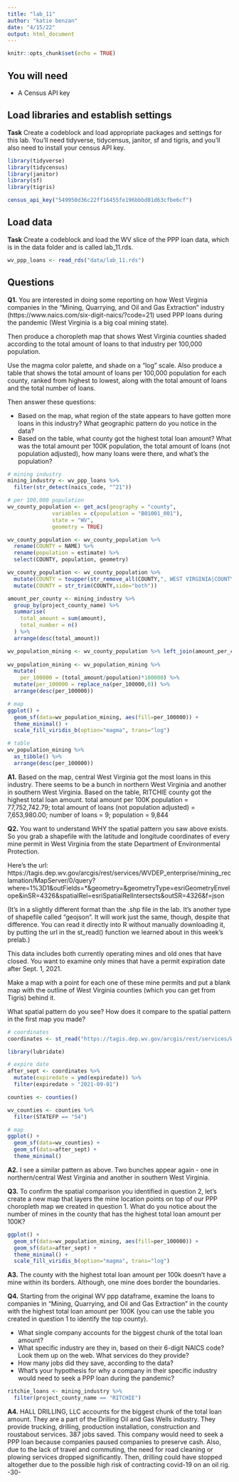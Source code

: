 ```yaml
---
title: "lab_11"
author: "katie benzan"
date: "4/15/22"
output: html_document
---
```


```r
knitr::opts_chunk$set(echo = TRUE)
```

## You will need

* A Census API key

## Load libraries and establish settings

**Task** Create a codeblock and load appropriate packages and settings for this lab. You'll need tidyverse, tidycensus, janitor, sf and tigris, and you'll also need to install your census API key.

```r
library(tidyverse)
library(tidycensus)
library(janitor)
library(sf)
library(tigris)
```

```r
census_api_key("549950d36c22ff16455fe196bbbd01d63cfbe6cf")
```

## Load data

**Task** Create a codeblock and load the WV slice of the PPP loan data, which is in the data folder and is called lab_11.rds.

```r
wv_ppp_loans <- read_rds("data/lab_11.rds")
```

## Questions

**Q1.** You are interested in doing some reporting on how West Virginia companies in the "Mining, Quarrying, and Oil and Gas Extraction" industry (https://www.naics.com/six-digit-naics/?code=21) used PPP loans during the pandemic (West Virginia is a big coal mining state).  

Then produce a choropleth map that shows West Virginia counties shaded according to the total amount of loans to that industry per 100,000 population.

Use the magma color palette, and shade on a "log" scale. Also produce a table that shows the total amount of loans per 100,000 population for each county, ranked from highest to lowest, along with the total amount of loans and the total number of loans.

Then answer these questions:

* Based on the map, what region of the state appears to have gotten more loans in this industry? What geographic pattern do you notice in the data?
* Based on the table, what county got the highest total loan amount? What was the total amount per 100K population, the total amount of loans (not population adjusted), how many loans were there, and what's the population?

```r
# mining industry 
mining_industry <- wv_ppp_loans %>% 
  filter(str_detect(naics_code, "^21"))

# per 100,000 population
wv_county_population <- get_acs(geography = "county", 
              variables = c(population = "B01001_001"), 
              state = "WV",
              geometry = TRUE)

wv_county_population <- wv_county_population %>%
  rename(COUNTY = NAME) %>%
  rename(population = estimate) %>%
  select(COUNTY, population, geometry)

wv_county_population <- wv_county_population %>%
  mutate(COUNTY = toupper(str_remove_all(COUNTY,", WEST VIRGINIA|COUNTY"))) %>%
  mutate(COUNTY = str_trim(COUNTY,side="both")) 

amount_per_county <- mining_industry %>% 
  group_by(project_county_name) %>% 
  summarise(
    total_amount = sum(amount), 
    total_number = n()
  ) %>% 
  arrange(desc(total_amount))

wv_population_mining <- wv_county_population %>% left_join(amount_per_county, by=c("COUNTY" = "project_county_name")) %>% select(COUNTY, population, geometry, total_amount, total_number)
  
wv_population_mining <- wv_population_mining %>%  
  mutate(
    per_100000 = (total_amount/population)*100000) %>%
  mutate(per_100000 = replace_na(per_100000,0)) %>%
  arrange(desc(per_100000))

# map
ggplot() +
  geom_sf(data=wv_population_mining, aes(fill=per_100000)) +
  theme_minimal() +
  scale_fill_viridis_b(option="magma", trans="log")

# table
wv_population_mining %>%
  as_tibble() %>%
  arrange(desc(per_100000))
```

**A1.** 
Based on the map, central West Virginia got the most loans in this industry. There seems to be a bunch in northern West Virginia and another in southern West Virginia. 
Based on the table, RITCHIE county got the highest total loan amount. total amount per 100K population = 77,752,742.79; total amount of loans (not population adjusted) = 7,653,980.00; number of loans = 9; population = 9,844

**Q2.** You want to understand WHY the spatial pattern you saw above exists.  So you grab a shapefile with the latitude and longitude coordinates of every mine permit in West Virginia from the state Department of Environmental Protection.

Here's the url: https://tagis.dep.wv.gov/arcgis/rest/services/WVDEP_enterprise/mining_reclamation/MapServer/0/query?where=1%3D1&outFields=*&geometry=&geometryType=esriGeometryEnvelope&inSR=4326&spatialRel=esriSpatialRelIntersects&outSR=4326&f=json

(It's in a slightly different format than the .shp file in the lab. It's another type of shapefile called "geojson".  It will work just the same, though, despite that difference. You can read it directly into R without manually downloading it, by putting the url in the st_read() function we learned about in this week's prelab.)

This data includes both currently operating mines and old ones that have closed.  You want to examine only mines that have a permit expiration date after Sept. 1, 2021.

Make a map with a point for each one of these mine permits and put a blank map with the outline of West Virginia counties (which you can get from Tigris) behind it.

What spatial pattern do you see? How does it compare to the spatial pattern in the first map you made?

```r
# coordinates
coordinates <- st_read("https://tagis.dep.wv.gov/arcgis/rest/services/WVDEP_enterprise/mining_reclamation/MapServer/0/query?where=1%3D1&outFields=*&geometry=&geometryType=esriGeometryEnvelope&inSR=4326&spatialRel=esriSpatialRelIntersects&outSR=4326&f=json")

library(lubridate)

# expire date
after_sept <- coordinates %>%
  mutate(expiredate = ymd(expiredate)) %>% 
  filter(expiredate > "2021-09-01")

counties <- counties()

wv_counties <- counties %>% 
  filter(STATEFP == "54")

# map
ggplot() + 
  geom_sf(data=wv_counties) + 
  geom_sf(data=after_sept) +
  theme_minimal()
```


**A2.** 
I see a similar pattern as above. Two bunches appear again - one in northern/central West Virginia and another in southern West Virginia.

**Q3.** To confirm the spatial comparison you identified in question 2, let's create a new map that layers the mine location points on top of our PPP choropleth map we created in question 1. What do you notice about the number of mines in the county that has the highest total loan amount per 100K?

```r
ggplot() +
  geom_sf(data=wv_population_mining, aes(fill=per_100000)) +
  geom_sf(data=after_sept) +
  theme_minimal() +
  scale_fill_viridis_b(option="magma", trans="log")
```
**A3.**
The county with the highest total loan amount per 100k doesn't have a mine within its borders. Although, one mine does border the boundaries.

**Q4.** Starting from the original WV ppp dataframe, examine the loans to companies in "Mining, Quarrying, and Oil and Gas Extraction" in the county with the highest total loan amount per 100K (you can use the table you created in question 1 to identify the top county).

* What single company accounts for the biggest chunk of the total loan amount?
* What specific industry are they in, based on their 6-digit NAICS code? Look them up on the web. What services do they provide?
* How many jobs did they save, according to the data?
* What's your hypothesis for why a company in their specific industry would need to seek a PPP loan during the pandemic?

```r
ritchie_loans <- mining_industry %>% 
  filter(project_county_name == "RITCHIE")
```


**A4.**
HALL DRILLING, LLC accounts for the biggest chunk of the total loan amount.
They are a part of the Drilling Oil and Gas Wells industry. They provide trucking, drilling, production installation, construction and roustabout services.
387 jobs saved.
This company would need to seek a PPP loan because companies paused companies to preserve cash. Also, due to the lack of travel and commuting, the need for road cleaning or plowing services dropped significantly. Then, drilling could have stopped altogether due to the possible high risk of contracting covid-19 on an oil rig.
-30-
